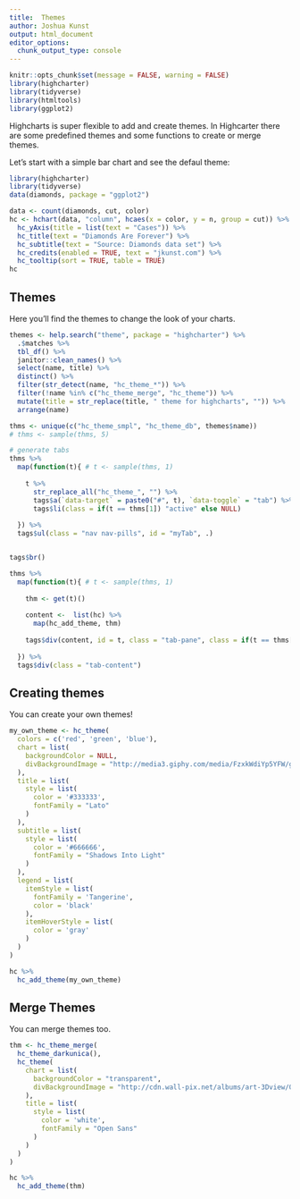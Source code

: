 ```yaml
---
title:  Themes
author: Joshua Kunst
output: html_document
editor_options: 
  chunk_output_type: console
---
```


<script>
$(document).ready(function(){ 
  el = $(".page-header > h1")
  icon = "pencil"
  text = el.text()
  text_new = "<span class=\"fa fa-" + icon  + "\"></span> " + text
  el.html(text_new) 
}) ;
</script>

```r
knitr::opts_chunk$set(message = FALSE, warning = FALSE)
library(highcharter)
library(tidyverse)
library(htmltools)
library(ggplot2)
```

Highcharts is super flexible to add and create themes.
In Highcarter there are some predefined themes and some 
functions to create or merge themes.

Let's start with a simple bar chart and see the defaul theme:

```r
library(highcharter)
library(tidyverse)
data(diamonds, package = "ggplot2")

data <- count(diamonds, cut, color)
hc <- hchart(data, "column", hcaes(x = color, y = n, group = cut)) %>% 
  hc_yAxis(title = list(text = "Cases")) %>% 
  hc_title(text = "Diamonds Are Forever") %>%
  hc_subtitle(text = "Source: Diamonds data set") %>% 
  hc_credits(enabled = TRUE, text = "jkunst.com") %>% 
  hc_tooltip(sort = TRUE, table = TRUE)
hc
```


## Themes

Here you'll find the themes to change the look of your charts.

```r
themes <- help.search("theme", package = "highcharter") %>%
  .$matches %>%
  tbl_df() %>%
  janitor::clean_names() %>% 
  select(name, title) %>% 
  distinct() %>% 
  filter(str_detect(name, "hc_theme_*")) %>% 
  filter(!name %in% c("hc_theme_merge", "hc_theme")) %>% 
  mutate(title = str_replace(title, " theme for highcharts", "")) %>% 
  arrange(name)

thms <- unique(c("hc_theme_smpl", "hc_theme_db", themes$name))
# thms <- sample(thms, 5)

# generate tabs
thms %>% 
  map(function(t){ # t <- sample(thms, 1)
    
    t %>% 
      str_replace_all("hc_theme_", "") %>% 
      tags$a(`data-target` = paste0("#", t), `data-toggle` = "tab") %>% 
      tags$li(class = if(t == thms[1]) "active" else NULL)
    
  }) %>% 
  tags$ul(class = "nav nav-pills", id = "myTab", .)


tags$br()

thms %>% 
  map(function(t){ # t <- sample(thms, 1)
    
    thm <- get(t)()
    
    content <-  list(hc) %>%
      map(hc_add_theme, thm)
    
    tags$div(content, id = t, class = "tab-pane", class = if(t == thms[1]) "active" else NULL)
    
  }) %>% 
  tags$div(class = "tab-content")
```


## Creating themes

You can create your own themes!

```r
my_own_theme <- hc_theme(
  colors = c('red', 'green', 'blue'),
  chart = list(
    backgroundColor = NULL,
    divBackgroundImage = "http://media3.giphy.com/media/FzxkWdiYp5YFW/giphy.gif"
  ),
  title = list(
    style = list(
      color = '#333333',
      fontFamily = "Lato"
    )
  ),
  subtitle = list(
    style = list(
      color = '#666666',
      fontFamily = "Shadows Into Light"
    )
  ),
  legend = list(
    itemStyle = list(
      fontFamily = 'Tangerine',
      color = 'black'
    ),
    itemHoverStyle = list(
      color = 'gray'
    )   
  )
)

hc %>% 
  hc_add_theme(my_own_theme)
```

## Merge Themes

You can merge themes too.

```r
thm <- hc_theme_merge(
  hc_theme_darkunica(),
  hc_theme(
    chart = list(
      backgroundColor = "transparent",
      divBackgroundImage = "http://cdn.wall-pix.net/albums/art-3Dview/00025095.jpg"
    ),
    title = list(
      style = list(
        color = 'white',
        fontFamily = "Open Sans"
      )
    )
  )
)

hc %>%
  hc_add_theme(thm)
```
